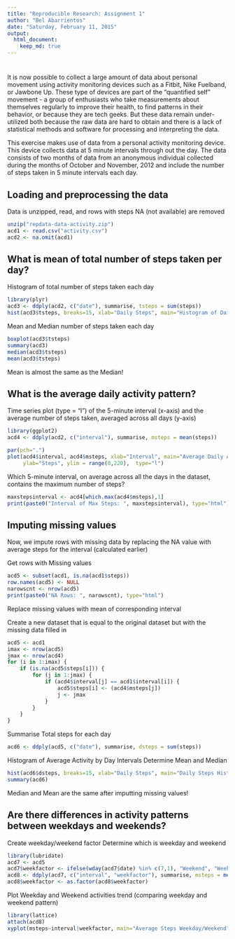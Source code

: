 ```yaml
---
title: "Reproducible Research: Assignment 1"
author: "Bel Abarrientos"
date: "Saturday, February 11, 2015"
output: 
  html_document:
    keep_md: true
---
```

#
It is now possible to collect a large amount of data about personal movement using activity monitoring devices such as a Fitbit, Nike Fuelband, or Jawbone Up. These type of devices are part of the "quantified self" movement - a group of enthusiasts who take measurements about themselves regularly to improve their health, to find patterns in their behavior, or because they are tech geeks. But these data remain under-utilized both because the raw data are hard to obtain and there is a lack of statistical methods and software for processing and interpreting the data.

This exercise makes use of data from a personal activity monitoring device. This device collects data at 5 minute intervals through out the day. The data consists of two months of data from an anonymous individual collected during the months of October and November, 2012 and include the number of steps taken in 5 minute intervals each day.

## Loading and preprocessing the data

Data is unzipped, read, and rows with steps NA (not available) are removed

```r
unzip("repdata-data-activity.zip")
acd1 <- read.csv("activity.csv")
acd2 <- na.omit(acd1)
```


## What is mean of total number of steps taken per day?

Histogram of total number of steps taken each day

```r
library(plyr)
acd3 <- ddply(acd2, c("date"), summarise, tsteps = sum(steps))
hist(acd3$tsteps, breaks=15, xlab="Daily Steps", main="Histogram of Daily Steps")
```

Mean and Median number of steps taken each day
```r
boxplot(acd3$tsteps)
summary(acd3)
median(acd3$tsteps)
mean(acd3$tsteps)
```

Mean is almost the same as the Median!

## What is the average daily activity pattern?

Time series plot (type = "l") of the 5-minute interval (x-axis) and 
the average number of steps taken, averaged across all days (y-axis)

```r
library(ggplot2)
acd4 <- ddply(acd2, c("interval"), summarise, msteps = mean(steps))

par(pch=".")
plot(acd4$interval, acd4$msteps, xlab="Interval", main="Average Daily Activity Pattern",
     ylab="Steps", ylim = range(0,220),  type="l")

```


Which 5-minute interval, on average across all the days in the dataset, contains the maximum number of steps?

```r
maxstepsinterval <- acd4[which.max(acd4$msteps),1]
print(paste0("Interval of Max Steps: ", maxstepsinterval), type="html")

```

## Imputing missing values
Now, we impute rows with missing data by replacing the NA value with average steps for the interval (calculated earlier)

Get rows with Missing values

```r
acd5 <- subset(acd1, is.na(acd1$steps))
row.names(acd5) <- NULL
narowscnt <- nrow(acd5)
print(paste0("NA Rows: ", narowscnt), type="html")
```


Replace missing values with mean of corresponding interval

Create a new dataset that is equal to the original dataset but with the missing data filled in

```r
acd5 <- acd1
imax <- nrow(acd5)
jmax <- nrow(acd4)
for (i in 1:imax) {
    if (is.na(acd5$steps[i])) { 
        for (j in 1:jmax) {
            if (acd4$interval[j] == acd1$interval[i]) {
                acd5$steps[i] <- (acd4$msteps[j])
                j <- jmax
            }
        }
    }
}
```

Summarise Total steps for each day

```r
acd6 <- ddply(acd5, c("date"), summarise, dsteps = sum(steps))
```


Histogram of Average Activity by Day Intervals
Determine Mean and Median

```r
hist(acd6$dsteps, breaks=15, xlab="Daily Steps", main="Daily Steps Histogram")
summary(acd6)
```

Median and Mean are the same after imputting missing values!


## Are there differences in activity patterns between weekdays and weekends?

Create weekday/weekend factor
Determine which is weekday and weekend

```r
library(lubridate)
acd7 <- acd5
acd7$weekfactor <- ifelse(wday(acd7$date) %in% c(7,1), "Weekend", "Weekday")
acd8 <- ddply(acd7, c("interval", "weekfactor"), summarise, msteps = mean(steps))
acd8$weekfactor <- as.factor(acd8$weekfactor)
```

Plot Weekday and Weekend activities trend (comparing weekday and weekend pattern)

```r
library(lattice)
attach(acd8)
xyplot(msteps~interval|weekfactor, main="Average Steps Weekday/Weekend", ylab="average steps", xlab="daily interval", type="l", layout=c(1,2), scales=list(x=list(tick.number=5)))
```
